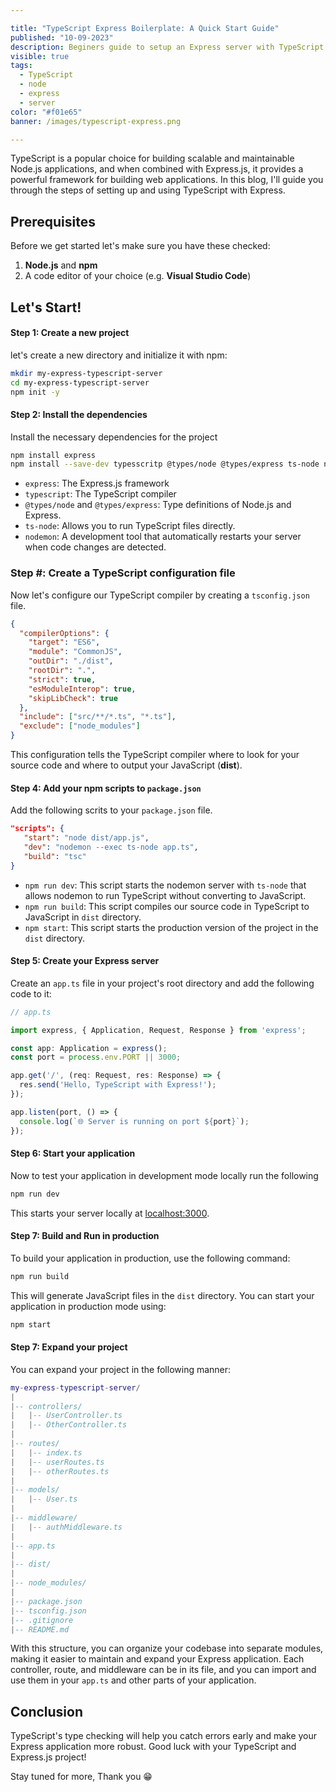 ```yaml
---

title: "TypeScript Express Boilerplate: A Quick Start Guide"
published: "10-09-2023"
description: Beginers guide to setup an Express server with TypeScript
visible: true
tags:
  - TypeScript
  - node
  - express
  - server
color: "#f01e65"
banner: /images/typescript-express.png

---
```


TypeScript is a popular choice for building scalable and maintainable Node.js applications, and when combined with Express.js, it provides a powerful framework for building web applications. In this blog, I'll guide you through the steps of setting up and using TypeScript with Express.

## Prerequisites

Before we get started let's make sure you have these checked:

1. **Node.js** and **npm**
2. A code editor of your choice (e.g. **Visual Studio Code**)

## Let's Start!

#### Step 1: Create a new project

let's create a new directory and initialize it with npm:

```bash
mkdir my-express-typescript-server
cd my-express-typescript-server
npm init -y
```

#### Step 2: Install the dependencies

Install the necessary dependencies for the project 

```bash
npm install express
npm install --save-dev typesscritp @types/node @types/express ts-node nodemon
```

- `express`: The Express.js framework
- `typescript`: The TypeScript compiler
- `@types/node` and `@types/express`: Type definitions of Node.js and Express.
- `ts-node`: Allows you to run TypeScript files directly.
- `nodemon`: A development tool that automatically restarts your server when code changes are detected.

### Step #: Create a TypeScript configuration file

Now let's configure our TypeScript compiler by creating a `tsconfig.json` file.

```json
{
  "compilerOptions": {
    "target": "ES6",
    "module": "CommonJS",
    "outDir": "./dist",
    "rootDir": ".",
    "strict": true,
    "esModuleInterop": true,
    "skipLibCheck": true
  },
  "include": ["src/**/*.ts", "*.ts"],
  "exclude": ["node_modules"]
}
```

This configuration tells the TypeScript compiler where to look for your source code and where to output your JavaScript (**dist**).

#### Step 4: Add your npm scripts to `package.json`

Add the following scrits to your `package.json` file.

```json
"scripts": {
   "start": "node dist/app.js",
   "dev": "nodemon --exec ts-node app.ts",
   "build": "tsc"
}
```

- `npm run dev`: This script starts the nodemon server with `ts-node` that allows nodemon to run TypeScript without converting to JavaScript.
- `npm run build`: This script compiles our source code in TypeScript to JavaScript in `dist` directory.
- `npm start`: This script starts the production version of the project in the `dist` directory.

#### Step 5: Create your Express server

Create an `app.ts` file in your project's root directory and add the following code to it:

```typescript
// app.ts

import express, { Application, Request, Response } from 'express';

const app: Application = express();
const port = process.env.PORT || 3000;

app.get('/', (req: Request, res: Response) => {
  res.send('Hello, TypeScript with Express!');
});

app.listen(port, () => {
  console.log(`🌐 Server is running on port ${port}`);
});
```

#### Step 6: Start your application

Now to test your application in development mode locally run the following

```bash
npm run dev
```

This starts your server locally at [localhost:3000](http://localhost:3000).

#### Step 7: Build and Run in production

To build your application in production, use the following command:

```bash
npm run build
```

This will generate JavaScript files in the `dist` directory. You can start your application in production mode using:

```bash
npm start
```
#### Step 7: Expand your project

You can expand your project in the following manner:

```lua 
my-express-typescript-server/
|
|-- controllers/
|   |-- UserController.ts
|   |-- OtherController.ts
|
|-- routes/
|   |-- index.ts
|   |-- userRoutes.ts
|   |-- otherRoutes.ts
|
|-- models/
|   |-- User.ts
|
|-- middleware/
|   |-- authMiddleware.ts
|
|-- app.ts
|
|-- dist/
|
|-- node_modules/
|
|-- package.json
|-- tsconfig.json
|-- .gitignore
|-- README.md
```

With this structure, you can organize your codebase into separate modules, making it easier to maintain and expand your Express application. Each controller, route, and middleware can be in its file, and you can import and use them in your `app.ts` and other parts of your application.

## Conclusion

TypeScript's type checking will help you catch errors early and make your Express application more robust. Good luck with your TypeScript and Express.js project!

Stay tuned for more, Thank you 😁